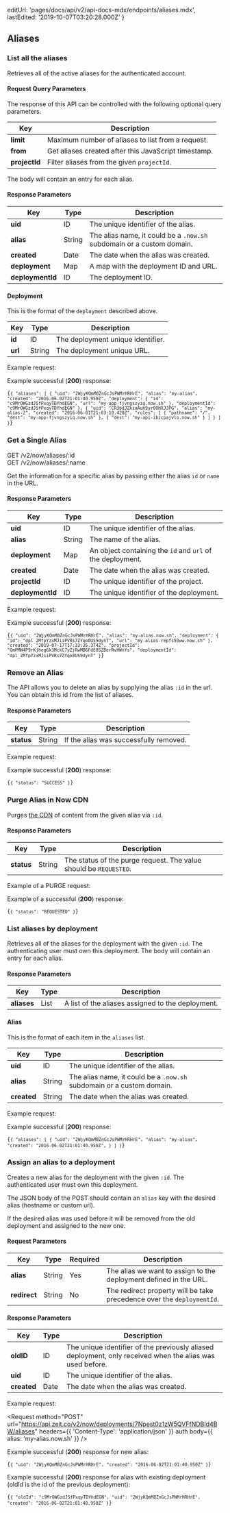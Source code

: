 
  editUrl: 'pages/docs/api/v2/api-docs-mdx/endpoints/aliases.mdx',
  lastEdited: '2019-10-07T03:20:28.000Z'
}

## Aliases

### List all the aliases

<Endpoint method="GET" url="/v2/now/aliases" />

Retrieves all of the active aliases for the authenticated account.

#### Request Query Parameters

The response of this API can be controlled with the following optional query parameters.

| Key           | Description                                          |
| ------------- | ---------------------------------------------------- |
| **limit**     | Maximum number of aliases to list from a request.    |
| **from**      | Get aliases created after this JavaScript timestamp. |
| **projectId** | Filter aliases from the given `projectId`.           |

The body will contain an entry for each alias.

#### Response Parameters

| Key              | <HelpLink href="#api-basics/types" hasIcon>Type</HelpLink> | Description                                                           |
| ---------------- | ---------------------------------------------------------- | --------------------------------------------------------------------- |
| **uid**          | <HelpLink href="#api-basics/types">ID</HelpLink>           | The unique identifier of the alias.                                   |
| **alias**        | <HelpLink href="#api-basics/types">String</HelpLink>       | The alias name, it could be a `.now.sh` subdomain or a custom domain. |
| **created**      | <HelpLink href="#api-basics/types">Date</HelpLink>         | The date when the alias was created.                                  |
| **deployment**   | <HelpLink href="#api-basics/types">Map</HelpLink>          | A map with the deployment ID and URL.                                 |
| **deploymentId** | <HelpLink href="#api-basics/types">ID</HelpLink>           | The deployment ID.                                                    |

#### Deployment

This is the format of the `deployment` described above.

| Key     | <HelpLink href="#api-basics/types" hasIcon>Type</HelpLink> | Description                       |
| ------- | ---------------------------------------------------------- | --------------------------------- |
| **id**  | <HelpLink href="#api-basics/types">ID</HelpLink>           | The deployment unique identifier. |
| **url** | <HelpLink href="#api-basics/types">String</HelpLink>       | The deployment unique URL.        |

<Example>
  <span>Example request:</span>

<Request url="https://api.zeit.co/v2/now/aliases" auth />

Example successful (**200**) response:

<Code lang="json">{`{
  "aliases": [
    {
      "uid": "2WjyKQmM8ZnGcJsPWMrHRHrE",
      "alias": "my-alias",
      "created": "2016-06-02T21:01:40.950Z",
      "deployment": {
        "id": "c9MrOWGzdJSfPxqyTDYhdEGN",
        "url": "my-app-fjvngszyiq.now.sh"
      },
      "deploymentId": "c9MrOWGzdJSfPxqyTDYhdEGN"
    },
    {
      "uid": "CR3bdJZkiaAuh9yr0OHXJJPG",
      "alias": "my-alias-2",
      "created": "2016-06-01T21:03:10.420Z",
      "rules": [
          {
              "pathname": "/",
              "dest": "my-app-fjvngszyiq.now.sh"
          },
          {
              "dest": "my-api-ibzcpajvlo.now.sh"
          }
      ]
    }
  ]
}`}</Code>
</Example>

### Get a Single Alias

<Endpoint>
  GET /v2/now/aliases/:id
  <br />
  GET /v2/now/aliases/:name
</Endpoint>

Get the information for a specific alias by passing either the alias `id` or `name` in the URL.

#### Response Parameters

| Key              | <HelpLink href="#api-basics/types" hasIcon>Type</HelpLink> | Description                                                |
| ---------------- | ---------------------------------------------------------- | ---------------------------------------------------------- |
| **uid**          | <HelpLink href="#api-basics/types">ID</HelpLink>           | The unique identifier of the alias.                        |
| **alias**        | <HelpLink href="#api-basics/types">String</HelpLink>       | The name of the alias.                                     |
| **deployment**   | <HelpLink href="#api-basics/types">Map</HelpLink>          | An object containing the `id` and `url` of the deployment. |
| **created**      | <HelpLink href="#api-basics/types">Date</HelpLink>         | The date when the alias was created.                       |
| **projectId**    | <HelpLink href="#api-basics/types">ID</HelpLink>           | The unique identifier of the project.                      |
| **deploymentId** | <HelpLink href="#api-basics/types">ID</HelpLink>           | The unique identifier of the deployment.                   |

<Example>
  <span>Example request:</span>

<Request
  method="GET"
  url="https://api.zeit.co/v2/now/aliases/2WjyKQmM8ZnGcJsPWMrHRHrE"
  auth
/>

Example successful (**200**) response:

<Code lang="json">{`{
  "uid": "2WjyKQmM8ZnGcJsPWMrHRHrE",
  "alias": "my-alias.now.sh",
  "deployment": {
    "id": "dpl_2MfpYzxMJiiPVRs7ZYqo8US9dynT",
    "url": "my-alias-repfs93ww.now.sh"
  },
  "created": "2019-07-17T17:33:35.374Z",
  "projectId": "QmPMW4P9rKjheg6k3MckC7yZjRwMB6FdE8SZBerRvHWnYs",
  "deploymentId": "dpl_2MfpYzxMJiiPVRs7ZYqo8US9dynT"
}`}</Code>
</Example>

### Remove an Alias

<Endpoint method="DELETE" url="/v2/now/aliases/:id" />

The API allows you to delete an alias by supplying the alias `:id` in the url.
You can obtain this id from the list of aliases.

#### Response Parameters

| Key        | <HelpLink href="#api-basics/types" hasIcon>Type</HelpLink> | Description                            |
| ---------- | ---------------------------------------------------------- | -------------------------------------- |
| **status** | <HelpLink href="#api-basics/types">String</HelpLink>       | If the alias was successfully removed. |

<Example>
  <span>Example request:</span>

<Request
  method="DELETE"
  url="https://api.zeit.co/v2/now/aliases/2WjyKQmM8ZnGcJsPWMrHRHrE"
  auth
/>

Example successful (**200**) response:

<Code lang="json">{`{
  "status": "SUCCESS"
}`}</Code>
</Example>

### Purge Alias in Now CDN

<Endpoint method="PURGE" url="/v2/now/aliases/:id" />

Purges [the CDN](/docs/v2/domains-and-aliases/cdn) of content from the given alias via `:id`.

#### Response Parameters

| Key        | <HelpLink href="#api-basics/types" hasIcon>Type</HelpLink> | Description                                                       |
| ---------- | ---------------------------------------------------------- | ----------------------------------------------------------------- |
| **status** | <HelpLink href="#api-basics/types">String</HelpLink>       | The status of the purge request. The value should be `REQUESTED`. |

<Example>
<span>Example of a <InlineCode>PURGE</InlineCode> request:</span>

<Request method="PURGE" url="https://api.zeit.co/v2/now/aliases/:id" auth />

Example of a successful (**200**) response:

<Code lang="json">{`{
  "status": "REQUESTED"
}`}</Code>
</Example>

### List aliases by deployment

<Endpoint method="GET" url="/v2/now/deployments/:id/aliases" />

Retrieves all of the aliases for the deployment with the given `:id`.
The authenticating user must own this deployment.
The body will contain an entry for each alias.

#### Response Parameters

| Key         | <HelpLink href="#api-basics/types" hasIcon>Type</HelpLink> | Description                                       |
| ----------- | ---------------------------------------------------------- | ------------------------------------------------- |
| **aliases** | <HelpLink href="#api-basics/types">List</HelpLink>         | A list of the aliases assigned to the deployment. |

#### Alias

This is the format of each item in the `aliases` list.

| Key         | <HelpLink href="#api-basics/types" hasIcon>Type</HelpLink> | Description                                                           |
| ----------- | ---------------------------------------------------------- | --------------------------------------------------------------------- |
| **uid**     | <HelpLink href="#api-basics/types">ID</HelpLink>           | The unique identifier of the alias.                                   |
| **alias**   | <HelpLink href="#api-basics/types">String</HelpLink>       | The alias name, it could be a `.now.sh` subdomain or a custom domain. |
| **created** | <HelpLink href="#api-basics/types">String</HelpLink>       | The date when the alias was created.                                  |

<Example>
  <span>Example request:</span>

<Request
  url="https://api.zeit.co/v2/now/deployments/7Npest0z1zW5QVFfNDBId4BW/aliases"
  auth
/>

Example successful (**200**) response:

<Code lang="json">{`{
  "aliases": [
    {
      "uid": "2WjyKQmM8ZnGcJsPWMrHRHrE",
      "alias": "my-alias",
      "created": "2016-06-02T21:01:40.950Z",
    }
  ]
}`}</Code>
</Example>

### Assign an alias to a deployment

<Endpoint method="POST" url="/v2/now/deployments/:id/aliases" />

Creates a new alias for the deployment with the given `:id`. The authenticated user must own this deployment.

The JSON body of the POST should contain an `alias` key with the desired alias (hostname or custom url).

If the desired alias was used before it will be removed from the old deployment and assigned to the new one.

#### Request Parameters

| Key          | <HelpLink href="#api-basics/types" hasIcon>Type</HelpLink> | Required | Description                                                            |
| ------------ | ---------------------------------------------------------- | -------- | ---------------------------------------------------------------------- |
| **alias**    | <HelpLink href="#api-basics/types">String</HelpLink>       | Yes      | The alias we want to assign to the deployment defined in the URL.      |
| **redirect** | <HelpLink href="#api-basics/types">String</HelpLink>       | No       | The redirect property will be take precedence over the `deploymentId`. |

#### Response Parameters

| Key         | <HelpLink href="#api-basics/types" hasIcon>Type</HelpLink> | Description                                                                                               |
| ----------- | ---------------------------------------------------------- | --------------------------------------------------------------------------------------------------------- |
| **oldID**   | <HelpLink href="#api-basics/types">ID</HelpLink>           | The unique identifier of the previously aliased deployment, only received when the alias was used before. |
| **uid**     | <HelpLink href="#api-basics/types">ID</HelpLink>           | The unique identifier of the alias.                                                                       |
| **created** | <HelpLink href="#api-basics/types">Date</HelpLink>         | The date when the alias was created.                                                                      |

<Example>
  <span>Example request:</span>

<Request
  method="POST"
  url="https://api.zeit.co/v2/now/deployments/7Npest0z1zW5QVFfNDBId4BW/aliases"
  headers={{
    'Content-Type': 'application/json'
  }}
  auth
  body={{
    alias: 'my-alias.now.sh'
  }}
/>

Example successful (**200**) response for new alias:

<Code lang="json">{`{
  "uid": "2WjyKQmM8ZnGcJsPWMrHRHrE",
  "created": "2016-06-02T21:01:40.950Z"
}`}</Code>

Example successful (**200**) response for alias with existing deployment
(<InlineCode>oldId</InlineCode> is the id of the previous deployment):

<Code lang="json">{`{
  "oldId": "c9MrOWGzdJSfPxqyTDYhdEGN",
  "uid": "2WjyKQmM8ZnGcJsPWMrHRHrE",
  "created": "2016-06-02T21:01:40.950Z"
}`}</Code>
</Example>
